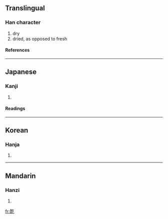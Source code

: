 {{see|乾}}<!-- may be replaced by zh-forms -->

==Translingual==
===Han character===
{{Han char|rad=乙|as=11|sn=12|four=|canj=十十人弓 (JJON), X十十人弓 (XJJON)}}
# dry
# dried, as opposed to fresh
====References====
{{Han ref|kx=0084.321|dkj=00213|dj=0173.070|hdz=10057.070|uh=4E81|ud=20097}}
----

==Japanese==
===Kanji===
{{ja-kanji|grade=|rs=乙11}}
# {{defn|Japanese}}
====Readings====
{{ja-readings|on=[[けん]] (ken)|kun=}}
----
==Korean==
===Hanja===
{{ko-hanja|hangeul=건, 간|rv=geon, gan|mr=kŏn, kan}}
# {{defn|Korean}}
----
==Mandarin==
===Hanzi===
{{cmn-hanzi|pin=gān (gan1)|wg=kan<sup>1</sup>|y=}}
# {{defn|Mandarin}}

[[fr:亁]]